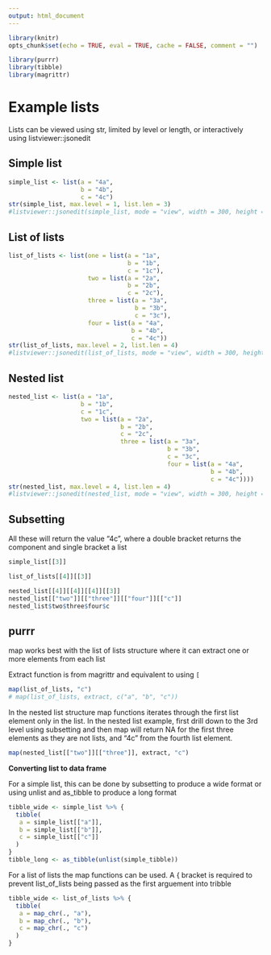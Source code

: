 ```yaml
---
output: html_document
---
```


```r
library(knitr)
opts_chunk$set(echo = TRUE, eval = TRUE, cache = FALSE, comment = "")
```

```r
library(purrr)
library(tibble)
library(magrittr)
```

# Example lists

Lists can be viewed using str, limited by level or length, or interactively using listviewer::jsonedit

## Simple list

```r
simple_list <- list(a = "4a",
                    b = "4b",
                    c = "4c")
str(simple_list, max.level = 1, list.len = 3)
#listviewer::jsonedit(simple_list, mode = "view", width = 300, height = 200)
```

## List of lists

```r
list_of_lists <- list(one = list(a = "1a",
                                 b = "1b",
                                 c = "1c"),
                      two = list(a = "2a",
                                 b = "2b",
                                 c = "2c"),
                      three = list(a = "3a",
                                   b = "3b",
                                   c = "3c"),
                      four = list(a = "4a",
                                  b = "4b",
                                  c = "4c"))
str(list_of_lists, max.level = 2, list.len = 4)
#listviewer::jsonedit(list_of_lists, mode = "view", width = 300, height = 500)
```

## Nested list

```r
nested_list <- list(a = "1a",
                    b = "1b",
                    c = "1c",
                    two = list(a = "2a",
                               b = "2b",
                               c = "2c",
                               three = list(a = "3a",
                                            b = "3b",
                                            c = "3c",
                                            four = list(a = "4a",
                                                        b = "4b",
                                                        c = "4c"))))
str(nested_list, max.level = 4, list.len = 4)
#listviewer::jsonedit(nested_list, mode = "view", width = 300, height = 500)
```

## Subsetting

All these will return the value "4c", where a double bracket returns the component and single bracket a list

```r
simple_list[[3]]

list_of_lists[[4]][[3]]

nested_list[[4]][[4]][[4]][[3]]
nested_list[["two"]][["three"]][["four"]][["c"]]
nested_list$two$three$four$c
```

## purrr

map works best with the list of lists structure where it can extract one or more elements from each list

Extract function is from magrittr and equivalent to using `[`

```r
map(list_of_lists, "c")
# map(list_of_lists, extract, c("a", "b", "c"))
```

In the nested list structure map functions iterates through the first list element only in the list. In the nested list example, first drill down to the 3rd level using subsetting and then map will return NA for the first three elements as they are not lists, and "4c" from the fourth list element.

```r
map(nested_list[["two"]][["three"]], extract, "c")
```

**Converting list to data frame**

For a simple list, this can be done by subsetting to produce a wide format or using unlist and as_tibble to produce a long format

```r
tibble_wide <- simple_list %>% {
  tibble(
   a = simple_list[["a"]],
   b = simple_list[["b"]],
   c = simple_list[["c"]]
  )
}
tibble_long <- as_tibble(unlist(simple_tibble))
```

For a list of lists the map functions can be used. A { bracket is required to prevent list_of_lists being passed as the first arguement into tribble

```r
tibble_wide <- list_of_lists %>% {
  tibble(
   a = map_chr(., "a"),
   b = map_chr(., "b"),
   c = map_chr(., "c")
  )
}
```


